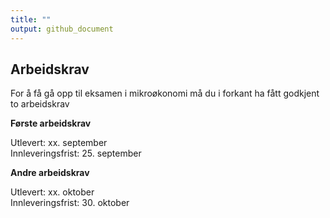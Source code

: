 ```yaml
---
title: ""
output: github_document
---
```


## Arbeidskrav 

For å få gå opp til eksamen i mikroøkonomi må du i forkant ha fått godkjent to arbeidskrav

**Første arbeidskrav**

Utlevert: xx. september
<br>
Innleveringsfrist: 25. september

**Andre arbeidskrav**

Utlevert: xx. oktober
<br>
Innleveringsfrist: 30. oktober


